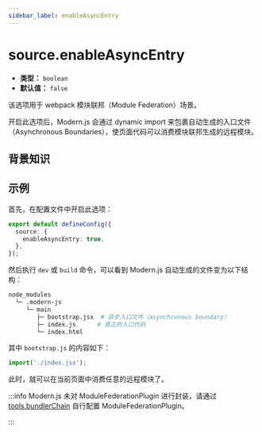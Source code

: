 ```yaml
---
sidebar_label: enableAsyncEntry
---
```


# source.enableAsyncEntry

- **类型：** `boolean`
- **默认值：** `false`

该选项用于 webpack 模块联邦（Module Federation）场景。

开启此选项后，Modern.js 会通过 dynamic import 来包裹自动生成的入口文件（Asynchronous Boundaries），使页面代码可以消费模块联邦生成的远程模块。

## 背景知识


<ModuleFederation />

## 示例

首先，在配置文件中开启此选项：

```ts title="modern.config.ts"
export default defineConfig({
  source: {
    enableAsyncEntry: true,
  },
});
```

然后执行 `dev` 或 `build` 命令，可以看到 Modern.js 自动生成的文件变为以下结构：

```bash
node_modules
  └─ .modern-js
     └─ main
        ├─ bootstrap.jsx  # 异步入口文件（asynchronous boundary）
        ├─ index.js      # 真正的入口代码
        └─ index.html
```

其中 `bootstrap.js` 的内容如下：

```js
import('./index.jsx');
```

此时，就可以在当前页面中消费任意的远程模块了。

:::info
Modern.js 未对 ModuleFederationPlugin 进行封装，请通过 [tools.bundlerChain](/configure/app/tools/bundler-chain) 自行配置 ModuleFederationPlugin。

:::
